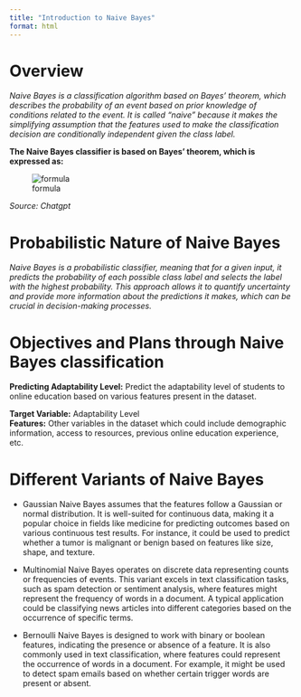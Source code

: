 ```yaml
---
title: "Introduction to Naive Bayes"
format: html
---
```


# Overview
*Naive Bayes is a classification algorithm based on Bayes' theorem, which describes the probability of an event based on prior knowledge of conditions related to the event. It is called "naive" because it makes the simplifying assumption that the features used to make the classification decision are conditionally independent given the class label.*

**The Naive Bayes classifier is based on Bayes’ theorem, which is expressed as:**

![formula](./images/formula.jpeg)

*Source: Chatgpt*

# Probabilistic Nature of Naive Bayes

*Naive Bayes is a probabilistic classifier, meaning that for a given input, it predicts the probability of each possible class label and selects the label with the highest probability. This approach allows it to quantify uncertainty and provide more information about the predictions it makes, which can be crucial in decision-making processes.*

# Objectives and Plans through Naive Bayes classification

**Predicting Adaptability Level:**  Predict the adaptability level of students to online education based on various features present in the dataset.

**Target Variable:** Adaptability Level <br>
**Features:** Other variables in the dataset which could include demographic information, access to resources, previous online education experience, etc.

# Different Variants of Naive Bayes


- Gaussian Naive Bayes assumes that the features follow a Gaussian or normal distribution. It is well-suited for continuous data, making it a popular choice in fields like medicine for predicting outcomes based on various continuous test results. For instance, it could be used to predict whether a tumor is malignant or benign based on features like size, shape, and texture.

- Multinomial Naive Bayes operates on discrete data representing counts or frequencies of events. This variant excels in text classification tasks, such as spam detection or sentiment analysis, where features might represent the frequency of words in a document. A typical application could be classifying news articles into different categories based on the occurrence of specific terms.

- Bernoulli Naive Bayes is designed to work with binary or boolean features, indicating the presence or absence of a feature. It is also commonly used in text classification, where features could represent the occurrence of words in a document. For example, it might be used to detect spam emails based on whether certain trigger words are present or absent.